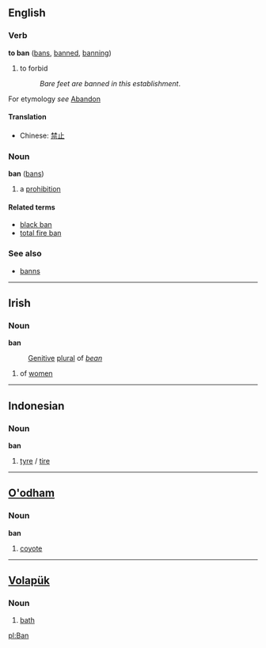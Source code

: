 ==English==
===Verb===
'''to ban''' ([[bans]], [[banned]], [[banning]])

#to forbid
#:''Bare feet are banned in this establishment''.

For etymology ''see'' [[Abandon]]

====Translation====
*Chinese: [[禁止]]

===Noun===
'''ban''' ([[bans]])

# a [[prohibition]]

====Related terms====
*[[black ban]]
*[[total fire ban]]

===See also===
*[[banns]]

----

==Irish==
===Noun===
'''ban'''
:[[Genitive]] [[plural]] of ''[[bean]]''

# of [[women]]

----

==Indonesian==
===Noun===
'''ban'''

# [[tyre]] / [[tire]]

----

==[[O'odham]]==
===Noun===
'''ban'''

# [[coyote]]

----

==[[Volapük]]== 
===Noun=== 

# [[bath]]

[[pl:Ban]]